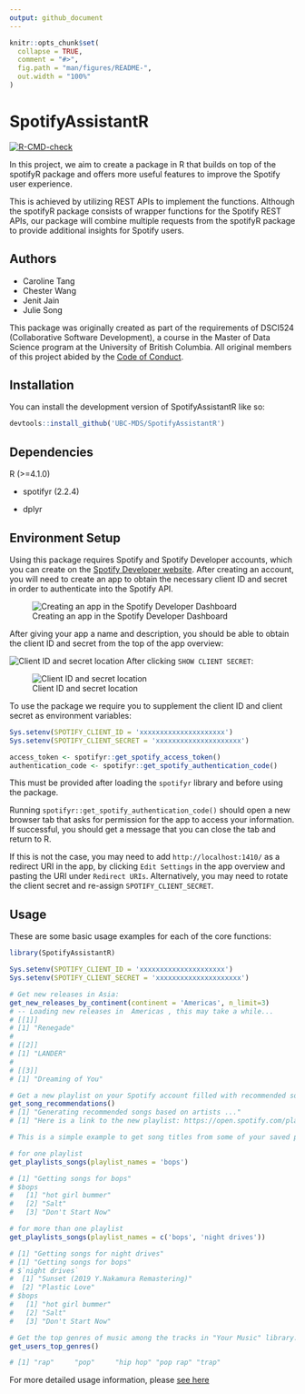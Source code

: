 ```yaml
---
output: github_document
---
```


<!-- README.md is generated from README.Rmd. Please edit that file -->

```r
knitr::opts_chunk$set(
  collapse = TRUE,
  comment = "#>",
  fig.path = "man/figures/README-",
  out.width = "100%"
)
```

# SpotifyAssistantR

<!-- badges: start -->
[![R-CMD-check](https://github.com/UBC-MDS/SpotifyAssistantR/actions/workflows/R-CMD-check.yaml/badge.svg)](https://github.com/UBC-MDS/SpotifyAssistantR/actions/workflows/R-CMD-check.yaml)
<!-- badges: end -->

In this project, we aim to create a package in R that builds on top of the spotifyR 
package and offers more useful features to improve the Spotify user experience. 

This is achieved by utilizing REST APIs to implement the functions. 
Although the spotifyR package consists of wrapper functions for the Spotify REST APIs, our package will combine multiple requests from the spotifyR package to provide additional insights for Spotify users.

## Authors
- Caroline Tang
- Chester Wang
- Jenit Jain
- Julie Song

This package was originally created as part of the requirements of DSCI524 (Collaborative Software Development), a course in the Master of Data Science program at the University of British Columbia. All original members of this project abided by the [Code of Conduct](CODE_OF_CONDUCT.md).

## Installation

You can install the development version of SpotifyAssistantR like so:

``` r
devtools::install_github('UBC-MDS/SpotifyAssistantR')
```

## Dependencies

R (>=4.1.0)

  - spotifyr (2.2.4)
  
  - dplyr

## Environment Setup

Using this package requires Spotify and Spotify Developer accounts, which you can create on the
[Spotify Developer website](https://developer.spotify.com/dashboard/login). After 
creating an account, you will need to create an app to obtain the necessary client ID and secret
in order to authenticate into the Spotify API.

![Creating an app in the Spotify Developer Dashboard](man/figures/dashboard-create-app.jpg)

After giving your app a name and description, you should be able to obtain the client
ID and secret from the top of the app overview:

![Client ID and secret location](man/figures/finding-client-secret.jpg)
After clicking `SHOW CLIENT SECRET`:

![Client ID and secret location](man/figures/unhidden-client-secret.jpg)

To use the package we require you to supplement the client ID and client secret 
as environment variables:

```r
Sys.setenv(SPOTIFY_CLIENT_ID = 'xxxxxxxxxxxxxxxxxxxxx')
Sys.setenv(SPOTIFY_CLIENT_SECRET = 'xxxxxxxxxxxxxxxxxxxxx')

access_token <- spotifyr::get_spotify_access_token()
authentication_code <- spotifyr::get_spotify_authentication_code()
```
This must be provided after loading the `spotifyr` library and before using the package.

Running `spotifyr::get_spotify_authentication_code()` should open a new browser tab
that asks for permission for the app to access your information. If successful, you
should get a message that you can close the tab and return to R. 

If this is not the case, you may need to add `http://localhost:1410/` as a 
redirect URI in the app, by clicking `Edit Settings` in the app overview and 
pasting the URI under `Redirect URIs`. Alternatively, you may need to rotate the
client secret and re-assign `SPOTIFY_CLIENT_SECRET`.

## Usage

These are some basic usage examples for each of the core functions:

```r
library(SpotifyAssistantR)

Sys.setenv(SPOTIFY_CLIENT_ID = 'xxxxxxxxxxxxxxxxxxxxx')
Sys.setenv(SPOTIFY_CLIENT_SECRET = 'xxxxxxxxxxxxxxxxxxxxx')

# Get new releases in Asia:
get_new_releases_by_continent(continent = 'Americas', n_limit=3)
# -- Loading new releases in  Americas , this may take a while... 
# [[1]]
# [1] "Renegade"
# 
# [[2]]
# [1] "LANDER"
# 
# [[3]]
# [1] "Dreaming of You"

# Get a new playlist on your Spotify account filled with recommended songs based on your top artists:
get_song_recommendations()
# [1] "Generating recommended songs based on artists ..."
# [1] "Here is a link to the new playlist: https://open.spotify.com/playlist/2CB2JEtHcraGS0GeEkzEUW"

# This is a simple example to get song titles from some of your saved playlists:

# for one playlist
get_playlists_songs(playlist_names = 'bops')

# [1] "Getting songs for bops"
# $bops
#   [1] "hot girl bummer"                                          
#   [2] "Salt"                                                     
#   [3] "Don't Start Now"  

# for more than one playlist
get_playlists_songs(playlist_names = c('bops', 'night drives'))

# [1] "Getting songs for night drives"
# [1] "Getting songs for bops"
# $`night drives`
#  [1] "Sunset (2019 Y.Nakamura Remastering)"               
#  [2] "Plastic Love"
# $bops
#   [1] "hot girl bummer"                                          
#   [2] "Salt"                                                     
#   [3] "Don't Start Now"

# Get the top genres of music among the tracks in "Your Music" library.
get_users_top_genres()

# [1] "rap"     "pop"     "hip hop" "pop rap" "trap"
```
For more detailed usage information, please [see here](https://ubc-mds.github.io/SpotifyAssistantR/articles/my-vignette.html)
